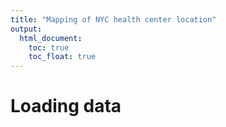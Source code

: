 ```yaml
---
title: "Mapping of NYC health center location"
output: 
  html_document:
    toc: true
    toc_float: true
---
```


# Loading data




